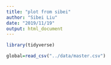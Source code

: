 ```yaml
---
title: "plot from sibei"
author: "Sibei Liu"
date: "2019/11/19"
output: html_document
---
```



```r
library(tidyverse)

global=read_csv("../data/master.csv")
```

